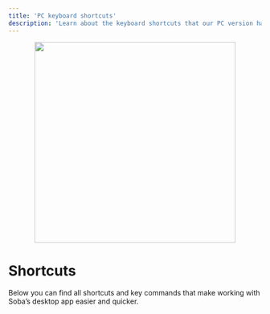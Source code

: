 ```yaml
---
title: 'PC keyboard shortcuts'
description: 'Learn about the keyboard shortcuts that our PC version has'
---
```


<p align="center">
    <img width="400" noZoom src="https://i.imgur.com/RY5Wpav.png" /> 
</p>

# Shortcuts
Below you can find all shortcuts and key commands that make working with Soba’s desktop app easier and quicker.
